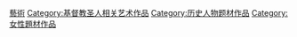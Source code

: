 [[Category:圣女贞德|藝術]]
[[Category:基督教圣人相关艺术作品|Category:基督教圣人相关艺术作品]]
[[Category:历史人物题材作品|Category:历史人物题材作品]]
[[Category:女性題材作品|Category:女性題材作品]]